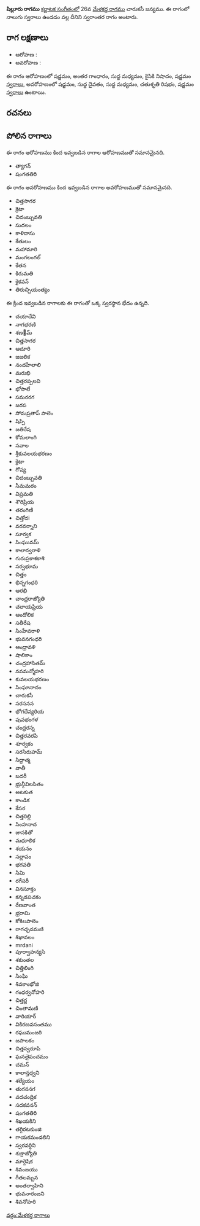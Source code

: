 {{Infobox ragam
	| name          	= షిల్లూరు
	| synonym	    	= 
	| mela          	= 
	| chakra        	= 
	| janaka        	= 
	| type          	= స్వరాంతర
	| arohanam      	= {{svaraC|S|G3|M1|N2|S'}} 
	| avarohanam    	= {{svaraC|S'|D1|M1|R2|S}}
	| jeeva         	=
	| chhaya        	=
	| nyasa         	=
	| vishesha      	= 
	| equivalent  		= 
}}
{{కర్ణాటక సంగీత రాగాలు}}
'''షిల్లూరు రాగము''' [[కర్ణాటక సంగీతం]]లో 26వ [[మేళకర్త రాగము]] చారుకసీ జన్యము.  ఈ రాగంలో నాలుగు స్వరాలు ఉండడం వల్ల దీనిని స్వరాంతర రాగం అంటారు.


==రాగ లక్షణాలు==


* ఆరోహణ : {{svaraC|S|G3|M1|N2|S'}} 
* అవరోహణ : {{svaraC|S'|D1|M1|R2|S}}

ఈ రాగం ఆరోహణంలో షడ్జమం, అంతర గాంధారం, సుద్ద మధ్యమం, కైసికి నిషాదం, షడ్జమం [[స్వరాలు]], అవరోహణంలో షడ్జమం, సుద్ద దైవతం, సుద్ద మధ్యమం, చతుశృతి రిషభం, షడ్జమం [[స్వరాలు]] ఉంటాయి.

==రచనలు==



==పోలిన రాగాలు==
ఈ రాగం ఆరోహణము కింద ఇవ్వబడిన రాగాల ఆరోహణముతో సమానమైనది.
* త్యాగన్
* షంగతతిరి

ఈ రాగం అవరోహణము కింద ఇవ్వబడిన రాగాల అవరోహణముతో సమానమైనది.
* చిత్తసాగర
* క్రెటా
* చిదంబ్బువతి
* సుదలం
* కాళిదాసు
* కేతులం
* మహామారి
* మంగలంగల్
* కేతన
* కిరుమతి
* కైకవన్
* తిరుచ్చియంత్యం

ఈ క్రింద ఇవ్వబడిన రాగాలకు ఈ రాగంతో ఒక్క స్వరస్థాన భేదం ఉన్నది.
* చయాదేవి
* నాగభరణి
* శణ౰మ్
* చిత్తసాగర
* ఆదూరి
* జజలిక
* నందహేలాలి
* మరుభి
* చిత్తరప్పలవి
* భోసాలే
* సమరరగ
* జరప
* సోమప్రతాప్ పాలెం
* షిప్పి
* జతిరేష
* కోమలాంగి
* సవాల
* శ్రీకువలయభరణం
* క్రెటా
* గోప్య
* చిదంబ్బువతి
* సీమమఠం
* విప్రమతి
* శౌరిప్రియ
* తరంగిణి
* చిత్తోదi
* వరవర్నాని
* సూర్వక
* సింఘువమ్
* కాలాన్వరాళి
* గురుప్రకాశకాశి
* సర్వభూమ
* చిత్తం
* భిన్నగంధరి
* ఆరభి
* చాంద్రరాజ్యోతి
* చలాయప్రియ
* ఆందోలిక
* సతీరేష
* సింహేవరాళి
* భువనగంధరి
* ఆంధ్రావళి
* షాలికాం
* చంద్రహాసితమ్
* నవమన్మోహరి
* కువలయభరణం
* సింఘానాదం
* చారుకసీ
* సరసనన
* భోగదేవ్యరియ
* పువభంగళ
* చంద్రరస్న
* చిత్తరవరపి
* శూర్వకం
* సరసిరుహమ్
* సిద్దాత్మ
* వాతీ
* బదరీ
* భ్రున్గీవిలసితం
* అటకుత
* కాండిక
* కేసర
* చిత్తరిల్లి
* సింహనాద
* జానకితో
* మధూలిక
* శయనం
* సల్లాపం
* భగవతి
* సిమి
* రగేసరీ
* వినసూక్తం
* కన్నడపచకం
* రేణవాంత
* భ్రరామి
* కోకిలపాలెం
* రాగచ్ఛదమణి
* శిఖావలం
* mrdani
* పూర్వాహన్యసి
* శకుంతల
* చిత్తిలింగి
* సింఘి
* శివకాంభోజి
* గంధర్వనోహరి
* చిత్తర్ణ
* చింతామణి
* వారియార్
* వికిరణవసంతము
* రఘుమంజరి
* జపాలకం
* చిత్తస్వరూపి
* ఘనతైపంచమం
* చమన్
* కాలాన్తధ్వని
* శల్యేయం
* తుగననగ
* వదచంద్రిక
* సదకవనన్
* షంగతతిరి
* శిఖయకిని
* తగ్గిరటకుంజి
* గాయకమండలిని
* స్వరవర్ధిని
* శుక్రాజ్యోతి
* మార్గెషిక
* శివంజయు
* గీతలమ్బన
* అంతర్వాహిని
* భువనారంజని
* శివనోహరి



[[వర్గం:మేళకర్త రాగాలు]]